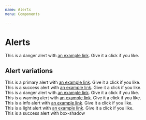 ```yaml
---
name: Alerts
menu: Components

---
```


# Alerts
<Playground>
<div className="alert alert-danger" role="alert">
  <i class="mi mi-2x mi-alert-triangle-filled"></i>
  This is a danger alert with <a href="#" className="alert-link">an example link</a>. Give it a click if you like.
</div>
</Playground>



## Alert variations
<Playground>
<div className="alert alert-primary" role="alert">
  This is a primary alert with <a href="#" className="alert-link">an example link</a>. Give it a click if you like.
</div>
<div className="alert alert-success" role="alert">
  <i class="mi mi-lg mi-check-circle-fill"></i>
  This is a success alert with <a href="#" className="alert-link">an example link</a>. Give it a click if you like.
</div>
<div className="alert alert-danger" role="alert">
  <i class="mi mi-2x mi-alert-triangle-filled"></i>
  This is a danger alert with <a href="#" className="alert-link">an example link</a>. Give it a click if you like.
</div>
<div className="alert alert-warning" role="alert">
  <i class="mi mi-2x mi-alert-triangle-filled text-amber"></i>
  This is a warning alert with <a href="#" className="alert-link">an example link</a>. Give it a click if you like.
</div>
<div className="alert alert-info" role="alert">
  <i class="mi mi-lg mi-circle-info"></i>
  This is a info alert with <a href="#" className="alert-link">an example link</a>. Give it a click if you like.
</div>
<div className="alert alert-light" role="alert">
  This is a light alert with <a href="#" className="alert-link">an example link</a>. Give it a click if you like.
</div>
<div className="alert alert-success shadow" role="alert">
  <i class="mi mi-lg mi-check-circle-fill"></i>
  This is a success alert with box-shadow
</div>
</Playground>